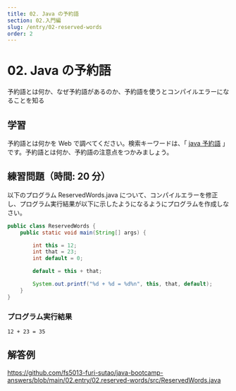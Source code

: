 ```yaml
---
title: 02. Java の予約語
section: 02.入門編
slug: /entry/02-reserved-words
order: 2
---
```


# 02. Java の予約語

<p class="goal">
  予約語とは何か、なぜ予約語があるのか、予約語を使うとコンパイルエラーになることを知る
</p>

## 学習

予約語とは何かを Web で調べてください。検索キーワードは、「 [java 予約語](https://www.google.com/search?q=java+予約語) 」です。予約語とは何か、予約語の注意点をつかみましょう。

## 練習問題（時間: 20 分）

以下のプログラム ReservedWords.java について、コンパイルエラーを修正し、プログラム実行結果が以下に示したようになるようにプログラムを作成しなさい。

```java title=src/ReservedWords.java
public class ReservedWords {
    public static void main(String[] args) {

        int this = 12;
        int that = 23;
        int default = 0;

        default = this + that;

        System.out.printf("%d + %d = %d%n", this, that, default);
    }
}
```

### プログラム実行結果

```
12 + 23 = 35
```

## 解答例

https://github.com/fs5013-furi-sutao/java-bootcamp-answers/blob/main/02.entry/02.reserved-words/src/ReservedWords.java
